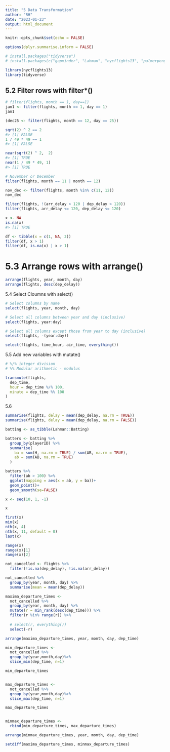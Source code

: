 ```yaml
---
title: "5 Data Transformation"
author: "RH"
date: "2023-01-23"
output: html_document
---
```


```r
knitr::opts_chunk$set(echo = FALSE)

options(dplyr.summarise.inform = FALSE)

# install.packages("tidyverse")
# install.packages(c("gapminder", "Lahman", "nycflights13", "palmerpenguins", "wakefield"))

library(nycflights13)
library(tidyverse)
```


## 5.2 Filter rows with filter*()
```r
# filter(flights, month == 1, day==1)
jan1 <- filter(flights, month == 1, day == 1)
jan1

(dec25 <- filter(flights, month == 12, day == 25))
```

```r
sqrt(2) ^ 2 == 2
#> [1] FALSE
1 / 49 * 49 == 1
#> [1] FALSE
```
```r
near(sqrt(2) ^ 2,  2)
#> [1] TRUE
near(1 / 49 * 49, 1)
#> [1] TRUE
```
```r
# November or December
filter(flights, month == 11 | month == 12)

nov_dec <- filter(flights, month %in% c(11, 12))
nov_dec
```

```r
filter(flights, !(arr_delay > 120 | dep_delay > 120))
filter(flights, arr_delay <= 120, dep_delay <= 120)

```
```r
x <- NA
is.na(x)
#> [1] TRUE
```
```r
df <- tibble(x = c(1, NA, 3))
filter(df, x > 1)
filter(df, is.na(x) | x > 1)
```

# 5.3 Arrange rows with arrange()
```r
arrange(flights, year, month, day)
arrange(flights, desc(dep_delay))

```

5.4 Select Cloumns with select()
```r
# Select columns by name
select(flights, year, month, day)

# Select all columns between year and day (inclusive)
select(flights, year:day)

# Select all columns except those from year to day (inclusive)
select(flights, -(year:day))
```
```r
select(flights, time_hour, air_time, everything())
```


5.5 Add new variables with mutate()

```r
# %/% integer division
# %% Modular arithmetic - modulus

transmute(flights,
  dep_time,
  hour = dep_time %/% 100,
  minute = dep_time %% 100
)
```

5.6
```r
summarise(flights, delay = mean(dep_delay, na.rm = TRUE))
summarise(flights, delay = mean(dep_delay, na.rm = FALSE))
```
```r
batting <- as_tibble(Lahman::Batting)

batters <- batting %>%
  group_by(playerID) %>%
  summarise(
    ba = sum(H, na.rm = TRUE) / sum(AB, na.rm = TRUE),
    ab = sum(AB, na.rm = TRUE)
  )

batters %>%
  filter(ab > 100) %>%
  ggplot(mapping = aes(x = ab, y = ba))+
  geom_point()+
  geom_smooth(se=FALSE)
```

```r
x <- seq(10, 1, -1)

x

first(x)
min(x)
nth(x, 4)
nth(x, 11, default = 0)
last(x)

range(x)
range(x)[1]
range(x)[2]
```
```r
not_cancelled <- flights %>% 
  filter(!is.na(dep_delay), !is.na(arr_delay))

not_cancelled %>% 
  group_by(year, month, day) %>% 
  summarise(mean = mean(dep_delay))
```


```r
maxima_departure_times <- 
  not_cancelled %>%
  group_by(year, month, day) %>%
  mutate(r = min_rank(desc(dep_time))) %>%
  filter(r %in% range(r)) %>%
  
  # select(r, everything())
  select(-r)

arrange(maxima_departure_times, year, month, day, dep_time)
```

```r
min_departure_times <- 
  not_cancelled %>%
  group_by(year,month,day)%>%
  slice_min(dep_time, n=1)

min_departure_times


max_departure_times <- 
  not_cancelled %>%
  group_by(year,month,day)%>%
  slice_max(dep_time, n=1)

max_departure_times


minmax_departure_times <- 
  rbind(min_departure_times, max_departure_times)

arrange(minmax_departure_times, year, month, day, dep_time)

setdiff(maxima_departure_times, minmax_departure_times)

```

